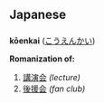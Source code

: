 == Japanese ==
=== {{Romaji}} ===
'''kōenkai''' ([[こうえんかい]])

'''Romanization of:'''
# [[講演会]] ''(lecture)''
# [[後援会]] ''(fan club)''